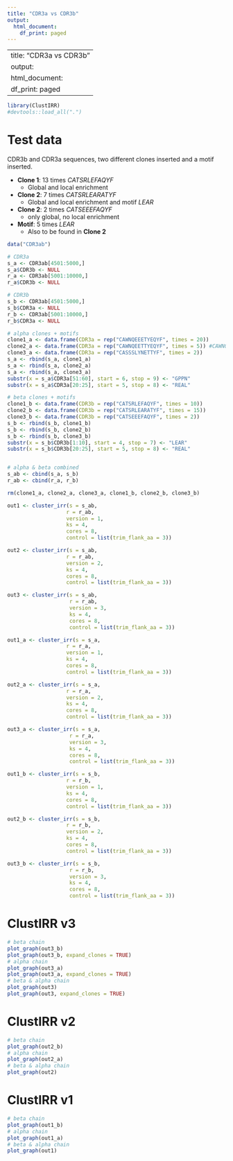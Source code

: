 ```yaml
---
title: "CDR3a vs CDR3b"
output:
  html_document:
    df_print: paged
---
```


---
title: "CDR3a vs CDR3b"
output:
  html_document:
    df_print: paged
---

```r
library(ClustIRR)
#devtools::load_all(".")

```

# Test data

CDR3b and CDR3a sequences, two different clones inserted and a motif inserted.

* **Clone 1**: 13 times *CATSRLEFAQYF* 
  * Global and local enrichment
* **Clone 2**: 7 times *CATSRLEARATYF* 
  * Global and local enrichment and motif *LEAR*
* **Clone 2**: 2 times *CATSEEEFAQYF* 
  * only global, no local enrichment
* **Motif**: 5 times *LEAR* 
  * Also to be found in **Clone 2**

```r
data("CDR3ab")

# CDR3a
s_a <- CDR3ab[4501:5000,]
s_a$CDR3b <- NULL
r_a <- CDR3ab[5001:10000,]
r_a$CDR3b <- NULL

# CDR3b
s_b <- CDR3ab[4501:5000,]
s_b$CDR3a <- NULL
r_b <- CDR3ab[5001:10000,]
r_b$CDR3a <- NULL

# alpha clones + motifs
clone1_a <- data.frame(CDR3a = rep("CAWNQEEETYEQYF", times = 20))
clone2_a <- data.frame(CDR3a = rep("CAWNQEETTYEQYF", times = 5)) #CAWNQEETRTYEQYF
clone3_a <- data.frame(CDR3a = rep("CASSSLYNETTYF", times = 2))
s_a <- rbind(s_a, clone1_a)
s_a <- rbind(s_a, clone2_a)
s_a <- rbind(s_a, clone3_a)
substr(x = s_a$CDR3a[51:60], start = 6, stop = 9) <- "GPPN"
substr(x = s_a$CDR3a[20:25], start = 5, stop = 8) <- "REAL"

# beta clones + motifs
clone1_b <- data.frame(CDR3b = rep("CATSRLEFAQYF", times = 10))
clone2_b <- data.frame(CDR3b = rep("CATSRLEARATYF", times = 15))
clone3_b <- data.frame(CDR3b = rep("CATSEEEFAQYF", times = 2))
s_b <- rbind(s_b, clone1_b)
s_b <- rbind(s_b, clone2_b)
s_b <- rbind(s_b, clone3_b)
substr(x = s_b$CDR3b[1:10], start = 4, stop = 7) <- "LEAR"
substr(x = s_b$CDR3b[20:25], start = 5, stop = 8) <- "REAL"


# alpha & beta combined
s_ab <- cbind(s_a, s_b)
r_ab <- cbind(r_a, r_b)

rm(clone1_a, clone2_a, clone3_a, clone1_b, clone2_b, clone3_b)

```


```r
out1 <- cluster_irr(s = s_ab,
                   r = r_ab,
                   version = 1,
                   ks = 4,
                   cores = 8,
                   control = list(trim_flank_aa = 3))

out2 <- cluster_irr(s = s_ab,
                   r = r_ab,
                   version = 2,
                   ks = 4,
                   cores = 8,
                   control = list(trim_flank_aa = 3))

out3 <- cluster_irr(s = s_ab,
                    r = r_ab,
                    version = 3,
                    ks = 4,
                    cores = 8,
                    control = list(trim_flank_aa = 3))
```

```r
out1_a <- cluster_irr(s = s_a,
                   r = r_a,
                   version = 1,
                   ks = 4,
                   cores = 8,
                   control = list(trim_flank_aa = 3))

out2_a <- cluster_irr(s = s_a,
                   r = r_a,
                   version = 2,
                   ks = 4,
                   cores = 8,
                   control = list(trim_flank_aa = 3))

out3_a <- cluster_irr(s = s_a,
                    r = r_a,
                    version = 3,
                    ks = 4,
                    cores = 8,
                    control = list(trim_flank_aa = 3))
```


```r
out1_b <- cluster_irr(s = s_b,
                   r = r_b,
                   version = 1,
                   ks = 4,
                   cores = 8,
                   control = list(trim_flank_aa = 3))

out2_b <- cluster_irr(s = s_b,
                   r = r_b,
                   version = 2,
                   ks = 4,
                   cores = 8,
                   control = list(trim_flank_aa = 3))

out3_b <- cluster_irr(s = s_b,
                    r = r_b,
                    version = 3,
                    ks = 4,
                    cores = 8,
                    control = list(trim_flank_aa = 3))
```

# ClustIRR v3

```r
# beta chain
plot_graph(out3_b)
plot_graph(out3_b, expand_clones = TRUE)
# alpha chain
plot_graph(out3_a)
plot_graph(out3_a, expand_clones = TRUE)
# beta & alpha chain
plot_graph(out3)
plot_graph(out3, expand_clones = TRUE)
```

# ClustIRR v2

```r
# beta chain
plot_graph(out2_b)
# alpha chain
plot_graph(out2_a)
# beta & alpha chain
plot_graph(out2)
```

# ClustIRR v1

```r
# beta chain
plot_graph(out1_b)
# alpha chain
plot_graph(out1_a)
# beta & alpha chain
plot_graph(out1)
```


